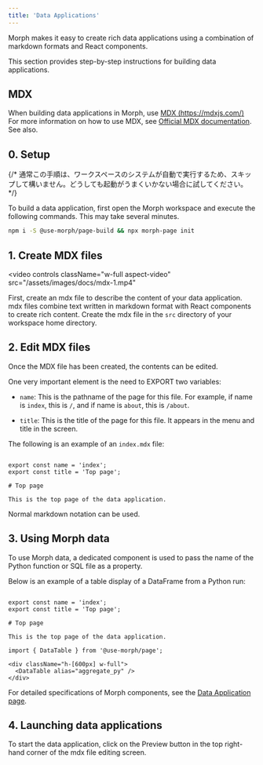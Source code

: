 ```yaml
---
title: 'Data Applications'
---
```


Morph makes it easy to create rich data applications using a combination of markdown formats and React components.

This section provides step-by-step instructions for building data applications.

## MDX

When building data applications in Morph, use [MDX (https://mdxjs.com/)](https://mdxjs.com/) For more information on how to use MDX, see [Official MDX documentation](https://mdxjs.com/). See also.

## 0. Setup

{/* <Warning>通常この手順は、ワークスペースのシステムが自動で実行するため、スキップして構いません。どうしても起動がうまくいかない場合に試してください。</Warning> */}

To build a data application, first open the Morph workspace and execute the following commands. This may take several minutes.

```bash
npm i -S @use-morph/page-build && npx morph-page init
```


## 1. Create MDX files

<video
  controls
  className="w-full aspect-video"
  src="/assets/images/docs/mdx-1.mp4"
></video>

First, create an mdx file to describe the content of your data application. mdx files combine text written in markdown format with React components to create rich content.
Create the mdx file in the `src` directory of your workspace home directory.

## 2. Edit MDX files

Once the MDX file has been created, the contents can be edited.

One very important element is the need to EXPORT two variables:

- `name`: This is the pathname of the page for this file. For example, if name is `index`, this is `/`, and if name is `about`, this is `/about`.

- `title`: This is the title of the page for this file. It appears in the menu and title in the screen.

The following is an example of an `index.mdx` file:

```tsx index.mdx

export const name = 'index';
export const title = 'Top page';

# Top page

This is the top page of the data application.

```

Normal markdown notation can be used.

## 3. Using Morph data

To use Morph data, a dedicated component is used to pass the name of the Python function or SQL file as a property.

Below is an example of a table display of a DataFrame from a Python run:

```tsx index.mdx

export const name = 'index';
export const title = 'Top page';

# Top page

This is the top page of the data application.

import { DataTable } from '@use-morph/page';

<div className="h-[600px] w-full">
  <DataTable alias="aggregate_py" />
</div>

```

For detailed specifications of Morph components, see the [Data Application page](/data-application/en/how-to-build-data-application).

## 4. Launching data applications

To start the data application, click on the Preview button in the top right-hand corner of the mdx file editing screen.